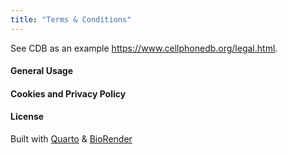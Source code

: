 ```yaml
---
title: "Terms & Conditions"
---
```


See CDB as an example <https://www.cellphonedb.org/legal.html>. 

#### General Usage


#### Cookies and Privacy Policy


#### License

Built with <a href='https://quarto.org/' target='_blank'>Quarto</a> & <a href='https://www.biorender.com/' target='_blank'>BioRender</a>